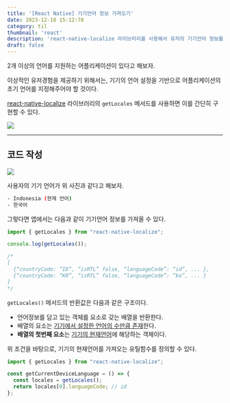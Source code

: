 ```yaml
---
title: '[React Native] 기기언어 정보 가져오기'
date: 2023-12-18 15:12:78
category: til
thumbnail: 'react'
description: 'react-native-localize 라이브러리를 사용해서 유저의 기기언어 정보를 가져오는 방법을 알아보자.'
draft: false
---
```



2개 이상의 언어를 지원하는 어플리케이션이 있다고 해보자.

이상적인 유저경험을 제공하기 위해서는, 기기의 언어 설정을 기반으로 어플리케이션의 초기 언어를 지정해주어야 할 것이다.

[react-native-localize](https://github.com/zoontek/react-native-localize) 라이브러리의 `getLocales` 메서드를 사용하면 이를 간단히 구현할 수 있다.

![](https://i.imgur.com/wMIyHiN.png)


---

## 코드 작성

![](https://i.imgur.com/hKRMdqv.png)

사용자의 기기 언어가 위 사진과 같다고 해보자.

```bash
- Indonesia (현재 언어)
- 한국어
```

그렇다면 앱에서는 다음과 같이 기기언어 정보를 가져올 수 있다.

```jsx
import { getLocales } from "react-native-localize";

console.log(getLocales());

/*
[
  {“countryCode: “ID”, “isRTL” false, “languageCode”: “id”, ... },
  {“countryCode: “KR”, “isRTL” false, “languageCode”: “ko”, ... }
]
*/
```

`getLocales()` 메서드의 반환값은 다음과 같은 구조이다.

- 언어정보를 담고 있는 객체를 요소로 갖는 배열을 반환한다.
- 배열의 요소는 <u>기기에서 설정한 언어의 수만큼 존재</u>한다.
- **배열의 첫번째 요소**는 <u>기기의 현재언어</u>에 해당하는 객체이다.


위 조건을 바탕으로, 기기의 현재언어를 가져오는 유틸함수를 정의할 수 있다.

```jsx
import { getLocales } from "react-native-localize";

const getCurrentDeviceLanguage = () => {
  const locales = getLocales();
  return locales[0].languageCode; // id
};
```